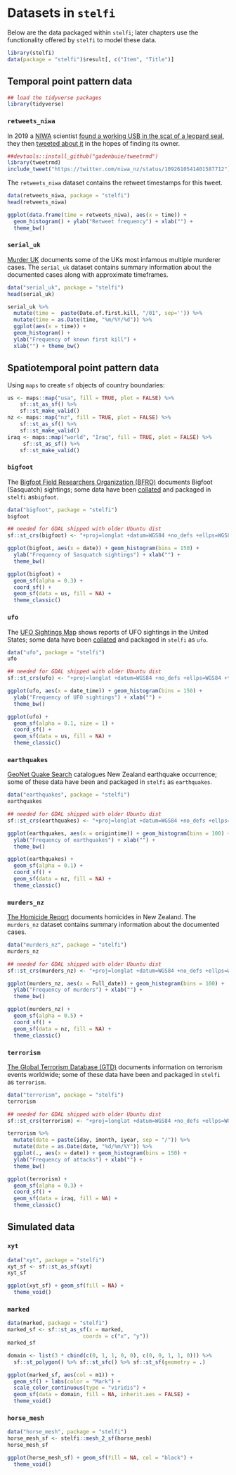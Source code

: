# Datasets in `stelfi` {#data}

Below are the data packaged within `stelfi`; later chapters use the functionality offered by `stelfi` to model these data.

```r
library(stelfi)
data(package = "stelfi")$result[, c("Item", "Title")]
```


## Temporal point pattern data



```r
## load the tidyverse packages
library(tidyverse)
```

### `retweets_niwa`  {-}

In 2019 a [NIWA](https://niwa.co.nz/) scientist [found a working USB in the scat of a leopard seal](https://www.nzherald.co.nz/nz/news/article.cfm?c_id=1&objectid=12201147), they then [tweeted about it](https://twitter.com/niwa_nz/status/1092610541401587712) in the hopes of finding its owner.

```r
##devtools::install_github("gadenbuie/tweetrmd")
library(tweetrmd)
include_tweet("https://twitter.com/niwa_nz/status/1092610541401587712")
```

The `retweets_niwa` dataset contains the retweet timestamps for this tweet.

```r
data(retweets_niwa, package = "stelfi")
head(retweets_niwa)
```

```r
ggplot(data.frame(time = retweets_niwa), aes(x = time)) + 
  geom_histogram() + ylab("Retweet frequency") + xlab("") +
  theme_bw()

```


### `serial_uk`  {-}

[Murder UK](http://www.murderuk.com/) documents some of the UKs most infamous multiple murderer cases. The `serial_uk` dataset contains summary information about the documented cases along with approximate timeframes.

```r
data("serial_uk", package = "stelfi")
head(serial_uk)
```


```r
serial_uk %>%
  mutate(time =  paste(Date.of.first.kill, "/01", sep='')) %>%
  mutate(time = as.Date(time, "%m/%Y/%d")) %>%
  ggplot(aes(x = time)) + 
  geom_histogram() + 
  ylab("Frequency of known first kill") + 
  xlab("") + theme_bw()

```



## Spatiotemporal point pattern data



Using `maps` to create `sf` objects of country boundaries:

```r
us <- maps::map("usa", fill = TRUE, plot = FALSE) %>%
    sf::st_as_sf() %>%
    sf::st_make_valid()
nz <- maps::map("nz", fill = TRUE, plot = FALSE) %>%
    sf::st_as_sf() %>%
    sf::st_make_valid()
iraq <- maps::map("world", "Iraq", fill = TRUE, plot = FALSE) %>%
     sf::st_as_sf() %>%
    sf::st_make_valid()
```

### `bigfoot`  {-}

The [Bigfoot Field Researchers Organization (BFRO)](https://www.bfro.net/) documents Bigfoot (Sasquatch) sightings; some data have been [collated](https://data.world/timothyrenner/bfro-sightings-data) and packaged in `stelfi` as`bigfoot`.

```r
data("bigfoot", package = "stelfi")
bigfoot
```

```r
## needed for GDAL shipped with older Ubuntu dist
sf::st_crs(bigfoot) <- "+proj=longlat +datum=WGS84 +no_defs +ellps=WGS84 +towgs84=0,0,0" 
```

```r
ggplot(bigfoot, aes(x = date)) + geom_histogram(bins = 150) +
  ylab("Frequency of Sasquatch sightings") + xlab("") +
  theme_bw()
```

```r
ggplot(bigfoot) +  
  geom_sf(alpha = 0.3) + 
  coord_sf() + 
  geom_sf(data = us, fill = NA) + 
  theme_classic()
```

### `ufo`  {-}


The [UFO Sightings Map](https://www.arcgis.com/apps/webappviewer/index.html?id=ddda71d5211f47e782b12f3f8d06246e) shows reports of UFO sightings in the United States; some data have been [collated](https://data.world/timothyrenner/ufo-sightings#) and packaged in `stelfi` as `ufo`.

```r
data("ufo", package = "stelfi")
ufo
```

```r
## needed for GDAL shipped with older Ubuntu dist
sf::st_crs(ufo) <- "+proj=longlat +datum=WGS84 +no_defs +ellps=WGS84 +towgs84=0,0,0" 
```

```r
ggplot(ufo, aes(x = date_time)) + geom_histogram(bins = 150) +
  ylab("Frequency of UFO sightings") + xlab("") +
  theme_bw()
```

```r
ggplot(ufo) +  
  geom_sf(alpha = 0.1, size = 1) + 
  coord_sf() + 
  geom_sf(data = us, fill = NA) +
  theme_classic()
```

### `earthquakes`  {-}

[GeoNet Quake Search](http://quakesearch.geonet.org.nz/) catalogues New Zealand earthquake occurrence; some of these data have been and packaged in `stelfi` as `earthquakes`.

```r
data("earthquakes", package = "stelfi")
earthquakes
```

```r
## needed for GDAL shipped with older Ubuntu dist
sf::st_crs(earthquakes) <- "+proj=longlat +datum=WGS84 +no_defs +ellps=WGS84 +towgs84=0,0,0" 
```

```r
ggplot(earthquakes, aes(x = origintime)) + geom_histogram(bins = 100) +
  ylab("Frequency of earthquakes") + xlab("") +
  theme_bw()
```

```r
ggplot(earthquakes) +  
  geom_sf(alpha = 0.1) + 
  coord_sf() + 
  geom_sf(data = nz, fill = NA) +
  theme_classic()
```

### `murders_nz`  {-}

[The Homicide Report](https://interactives.stuff.co.nz/2019/the-homicide-report/) documents homicides in New Zealand. The `murders_nz` dataset contains summary information about the documented cases.

```r
data("murders_nz", package = "stelfi")
murders_nz
```

```r
## needed for GDAL shipped with older Ubuntu dist
sf::st_crs(murders_nz) <- "+proj=longlat +datum=WGS84 +no_defs +ellps=WGS84 +towgs84=0,0,0" 
```

```r
ggplot(murders_nz, aes(x = Full_date)) + geom_histogram(bins = 100) +
  ylab("Frequency of murders") + xlab("") +
  theme_bw()
```

```r
ggplot(murders_nz) +  
  geom_sf(alpha = 0.5) + 
  coord_sf() + 
  geom_sf(data = nz, fill = NA) +
  theme_classic()
```

### `terrorism`  {-}

[The Global Terrorism Database (GTD)](http://www.start.umd.edu/gtd/) documents information on terrorism events worldwide; some of these data have been and packaged in `stelfi` as `terrorism`.


```r
data("terrorism", package = "stelfi")
terrorism
```

```r
## needed for GDAL shipped with older Ubuntu dist
sf::st_crs(terrorism) <- "+proj=longlat +datum=WGS84 +no_defs +ellps=WGS84 +towgs84=0,0,0" 
```

```r
terrorism %>%
  mutate(date = paste(iday, imonth, iyear, sep = "/")) %>%
  mutate(date = as.Date(date, "%d/%m/%Y")) %>%
  ggplot(., aes(x = date)) + geom_histogram(bins = 150) +
  ylab("Frequency of attacks") + xlab("") +
  theme_bw()
```

```r
ggplot(terrorism) +  
  geom_sf(alpha = 0.3) + 
  coord_sf() + 
  geom_sf(data = iraq, fill = NA) +
  theme_classic()
```

## Simulated data

### `xyt`  {-}

```r
data("xyt", package = "stelfi")
xyt_sf <- sf::st_as_sf(xyt)
xyt_sf
```

```r
ggplot(xyt_sf) + geom_sf(fill = NA) +
  theme_void()
```


### `marked`  {-}

```r
data(marked, package = "stelfi")
marked_sf <- sf::st_as_sf(x = marked,
                        coords = c("x", "y"))
marked_sf
```

```r
domain <- list(3 * cbind(c(0, 1, 1, 0, 0), c(0, 0, 1, 1, 0))) %>%
  sf::st_polygon() %>% sf::st_sfc() %>% sf::st_sf(geometry = .)

ggplot(marked_sf, aes(col = m1)) + 
  geom_sf() + labs(color = "Mark") +
  scale_color_continuous(type = "viridis") +
  geom_sf(data = domain, fill = NA, inherit.aes = FALSE) +
  theme_void()
```


### `horse_mesh` {-}

```r
data("horse_mesh", package = "stelfi")
horse_mesh_sf <- stelfi::mesh_2_sf(horse_mesh)
horse_mesh_sf
```

```r
ggplot(horse_mesh_sf) + geom_sf(fill = NA, col = "black") +
  theme_void()
```